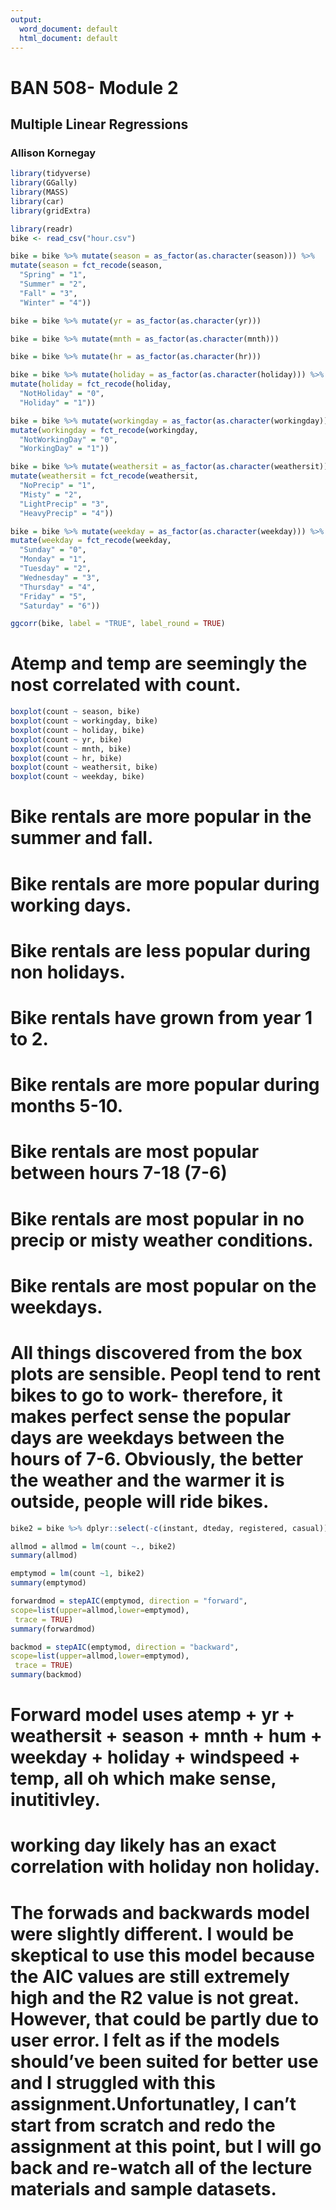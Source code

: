 ---
output:
  word_document: default
  html_document: default
---
# BAN 508- Module 2
## Multiple Linear Regressions
### Allison Kornegay


```{r}
library(tidyverse)
library(GGally)
library(MASS)
library(car)
library(gridExtra)
```

```{r}
library(readr)
bike <- read_csv("hour.csv")
```
```{r}
bike = bike %>% mutate(season = as_factor(as.character(season))) %>%
mutate(season = fct_recode(season,
  "Spring" = "1",
  "Summer" = "2",
  "Fall" = "3",
  "Winter" = "4"))
```

```{r}
bike = bike %>% mutate(yr = as_factor(as.character(yr)))
```

```{r}
bike = bike %>% mutate(mnth = as_factor(as.character(mnth)))
```

```{r}
bike = bike %>% mutate(hr = as_factor(as.character(hr)))
```

```{r}
bike = bike %>% mutate(holiday = as_factor(as.character(holiday))) %>%
mutate(holiday = fct_recode(holiday,
  "NotHoliday" = "0",
  "Holiday" = "1"))
```

```{r}
bike = bike %>% mutate(workingday = as_factor(as.character(workingday))) %>%
mutate(workingday = fct_recode(workingday,
  "NotWorkingDay" = "0",
  "WorkingDay" = "1"))
```

```{r}
bike = bike %>% mutate(weathersit = as_factor(as.character(weathersit))) %>%
mutate(weathersit = fct_recode(weathersit,
  "NoPrecip" = "1",
  "Misty" = "2",
  "LightPrecip" = "3",
  "HeavyPrecip" = "4"))
```

```{r}
bike = bike %>% mutate(weekday = as_factor(as.character(weekday))) %>%
mutate(weekday = fct_recode(weekday,
  "Sunday" = "0",
  "Monday" = "1",
  "Tuesday" = "2",
  "Wednesday" = "3",
  "Thursday" = "4",
  "Friday" = "5",
  "Saturday" = "6"))
```

```{r}
ggcorr(bike, label = "TRUE", label_round = TRUE)
```

# Atemp and temp are seemingly the nost correlated with count.

```{r}
boxplot(count ~ season, bike)
boxplot(count ~ workingday, bike)
boxplot(count ~ holiday, bike)
boxplot(count ~ yr, bike)
boxplot(count ~ mnth, bike)
boxplot(count ~ hr, bike)
boxplot(count ~ weathersit, bike)
boxplot(count ~ weekday, bike)
```
# Bike rentals are more popular in the summer and fall. 
# Bike rentals are more popular during working days.
# Bike rentals are less popular during non holidays.
# Bike rentals have grown from year 1 to 2.
# Bike rentals are more popular during months 5-10.
# Bike rentals are most popular between hours 7-18 (7-6)
# Bike rentals are most popular in no precip or misty weather conditions.
# Bike rentals are most popular on the weekdays.

# All things discovered from the box plots are sensible. Peopl tend to rent bikes to go to work- therefore, it makes perfect sense the popular days are weekdays between the hours of 7-6. Obviously, the better the weather and the warmer it is outside, people will ride bikes. 


```{r}
bike2 = bike %>% dplyr::select(-c(instant, dteday, registered, casual))
```



```{r}
allmod = allmod = lm(count ~., bike2)
summary(allmod)

```



```{r}
emptymod = lm(count ~1, bike2) 
summary(emptymod)
```



```{r}
forwardmod = stepAIC(emptymod, direction = "forward",
scope=list(upper=allmod,lower=emptymod),
 trace = TRUE)
summary(forwardmod)
```

```{r}
backmod = stepAIC(emptymod, direction = "backward",
scope=list(upper=allmod,lower=emptymod),
 trace = TRUE)
summary(backmod)
```
# Forward model uses  atemp + yr + weathersit + season + mnth + hum + weekday + holiday + windspeed + temp, all oh which make sense, inutitivley. 

# working day likely has an exact correlation with holiday non holiday.

# The forwads and backwards model were slightly different. I would be skeptical to use this model because the AIC values are still extremely high and the R2 value is not great. However, that could be partly due to user error. I felt as if the models should've been suited for better use and I struggled with this assignment.Unfortunatley, I can't start from scratch and redo the assignment at this point, but I will go back and re-watch all of the lecture materials and sample datasets.
